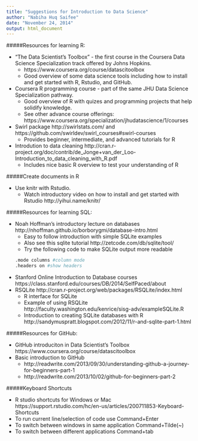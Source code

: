 ```yaml
---
title: "Suggestions for Introduction to Data Science"
author: "Nabiha Huq Saifee"
date: "November 24, 2014"
output: html_document
---
```

#####Resources for learning R:  

* "The Data Scientist’s Toolbox" - the first course in the Coursera Data Science Specialization track offered by Johns Hopkins.  
    + https://www.coursera.org/course/datascitoolbox
    + Good overview of some data science tools including how to install and get started with R, Rstudio, and GitHub.
    
* Coursera R programming course - part of the same JHU Data Science Specialization pathway.    
    + Good overview of R with quizes and programming projects that help solidify knowledge. 
    + See other advance course offerings: https://www.coursera.org/specialization/jhudatascience/1/courses
    
* Swirl package http://swirlstats.com/ and https://github.com/swirldev/swirl_courses#swirl-courses  
    + Provides beginner, intermediate, and advanced tutorials for R  
     
* Introdution to data cleaning http://cran.r-project.org/doc/contrib/de_Jonge+van_der_Loo-Introduction_to_data_cleaning_with_R.pdf  
    + Includes nice basic R overview to test your understanding of R

#####Create documents in R

* Use knitr with Rstudio.  
  + Watch introductory video on how to install and get started with Rstudio http://yihui.name/knitr/  
     
#####Resources for learning SQL: 

  * Noah Hoffman's introductory lecture on databases http://nhoffman.github.io/borborygmi/database-intro.html  
    + Easy to follow introduction with simple SQLite examples
    + Also see this sqlite tutorial http://zetcode.com/db/sqlite/tool/
    + Try the following code to make SQLite output more readable   
```r
.mode columns #column mode
.headers on #show headers
``` 
  * Stanford Online Introduction to Database courses https://class.stanford.edu/courses/DB/2014/SelfPaced/about  
  * RSQLite http://cran.r-project.org/web/packages/RSQLite/index.html
    + R interface for SQLite
    + Example of using RSQLite http://faculty.washington.edu/kenrice/sisg-adv/exampleSQLite.R
    + Introduction to creating SQLite databases with R http://sandymuspratt.blogspot.com/2012/11/r-and-sqlite-part-1.html
    
#####Resources for GitHub:  

  * GitHub introduciton in Data Scientist's Toolbox https://www.coursera.org/course/datascitoolbox 
  * Basic introduction to GitHub  
    + http://readwrite.com/2013/09/30/understanding-github-a-journey-for-beginners-part-1  
    + http://readwrite.com/2013/10/02/github-for-beginners-part-2  
  
#####Keyboard Shortcuts

* R studio shortcuts for Windows or Mac https://support.rstudio.com/hc/en-us/articles/200711853-Keyboard-Shortcuts
* To run current line/selection of code use Command+Enter
* To switch between windows in same application Command+Tilde(~)
* To switch between different applications Command+tab



